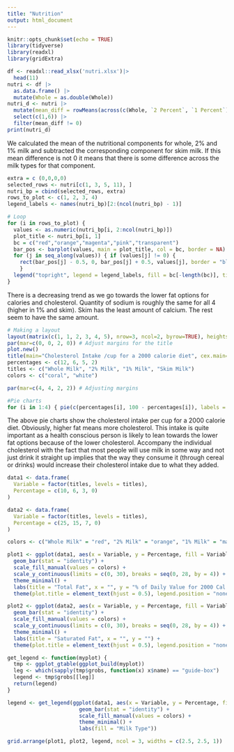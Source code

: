 ```yaml
---
title: "Nutrition"
output: html_document
---
```


```r
knitr::opts_chunk$set(echo = TRUE)
library(tidyverse)
library(readxl)
library(gridExtra)
```


```R
df <- readxl::read_xlsx('nutri.xlsx')|>
  head(11)
nutri <- df |>
  as.data.frame() |>
  mutate(Whole = as.double(Whole))
nutri_d <- nutri |>
  mutate(mean_diff = rowMeans(across(c(Whole, `2 Percent`, `1 Percent`))) -Skim) |>
  select(c(1,6)) |>
  filter(mean_diff != 0)
print(nutri_d)
```

We calculated the mean of the nutritional components for whole, 2% and 1% milk and subtracted the corresponding component for skim milk. If this mean difference is not 0 it means that there is some difference across the milk types for that component. 


```R
extra = c (0,0,0,0)
selected_rows <- nutri[c(1, 3, 5, 11), ]
nutri_bp = cbind(selected_rows, extra)
rows_to_plot <- c(1, 2, 3, 4)
legend_labels <- names(nutri_bp)[2:(ncol(nutri_bp) - 1)]

# Loop
for (i in rows_to_plot) {
  values <- as.numeric(nutri_bp[i, 2:ncol(nutri_bp)])
  plot_title <- nutri_bp[i, 1]
  bc = c("red","orange","magenta","pink","transparent")
  bar_pos <- barplot(values, main = plot_title, col = bc, border = NA) 
  for (j in seq_along(values)) { if (values[j] != 0) { 
    rect(bar_pos[j] - 0.5, 0, bar_pos[j] + 0.5, values[j], border = "black") } 
    } 
  legend("topright", legend = legend_labels, fill = bc[-length(bc)], title = "Milk Type", cex = 0.8)
}
```

There is a decreasing trend as we go towards the lower fat options for calories and cholesterol.
Quantity of sodium is roughly the same for all 4 (higher in 1% and skim).
Skim has the least amount of calcium. The rest seem to have the same amount.


```R
# Making a layout
layout(matrix(c(1, 1, 2, 3, 4, 5), nrow=3, ncol=2, byrow=TRUE), heights=c(0.2, 1, 1))
par(mar=c(0, 0, 2, 0)) # Adjust margins for the title
plot.new()
title(main="Cholesterol Intake /cup for a 2000 calorie diet", cex.main=2, font.main=2)
percentages <- c(12, 6, 5, 2)
titles <- c("Whole Milk", "2% Milk", "1% Milk", "Skim Milk")
colors <- c("coral", "white")

par(mar=c(4, 4, 2, 2)) # Adjusting margins

#Pie charts
for (i in 1:4) { pie(c(percentages[i], 100 - percentages[i]), labels = c("", ""), col = colors, main = titles[i], cex = 1.5)}
```

The above pie charts show the cholesterol intake per cup for a 2000 calorie diet. Obviously, higher fat means more cholesterol. This intake is quite important as a health conscious person is likely to lean towards the lower fat options because of the lower cholesterol. Accompany the individual cholesterol with the fact that most people will use milk in some way and not just drink it straight up implies that the way they consume it (through cereal or drinks) would increase their cholesterol intake due to what they added.

```R

data1 <- data.frame(
  Variable = factor(titles, levels = titles),  
  Percentage = c(10, 6, 3, 0)
)

data2 <- data.frame(
  Variable = factor(titles, levels = titles),  
  Percentage = c(25, 15, 7, 0)
)

colors <- c("Whole Milk" = "red", "2% Milk" = "orange", "1% Milk" = "magenta", "Skim Milk" = "pink")

plot1 <- ggplot(data1, aes(x = Variable, y = Percentage, fill = Variable)) +
  geom_bar(stat = "identity") +
  scale_fill_manual(values = colors) +
  scale_y_continuous(limits = c(0, 30), breaks = seq(0, 28, by = 4)) +
  theme_minimal() +
  labs(title = "Total Fat", x = "", y = "% of Daily Value for 2000 Cal. Diet") +
  theme(plot.title = element_text(hjust = 0.5), legend.position = "none")

plot2 <- ggplot(data2, aes(x = Variable, y = Percentage, fill = Variable)) +
  geom_bar(stat = "identity") +
  scale_fill_manual(values = colors) +
  scale_y_continuous(limits = c(0, 30), breaks = seq(0, 28, by = 4)) +
  theme_minimal() +
  labs(title = "Saturated Fat", x = "", y = "") +
  theme(plot.title = element_text(hjust = 0.5), legend.position = "none")

get_legend <- function(myplot) {
  tmp <- ggplot_gtable(ggplot_build(myplot))
  leg <- which(sapply(tmp$grobs, function(x) x$name) == "guide-box")
  legend <- tmp$grobs[[leg]]
  return(legend)
}

legend <- get_legend(ggplot(data1, aes(x = Variable, y = Percentage, fill = Variable)) +
                       geom_bar(stat = "identity") +
                       scale_fill_manual(values = colors) +
                       theme_minimal() +
                       labs(fill = "Milk Type"))

grid.arrange(plot1, plot2, legend, ncol = 3, widths = c(2.5, 2.5, 1))



```